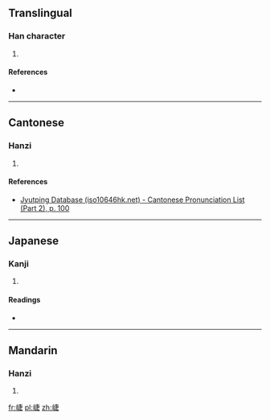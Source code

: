 ==Translingual==

===Han character===
{{Han char|rn=46|rad=山|as=08|sn=11|four=2578<sub>1</sub>|canj=山十中人 (UJLO)|ids=⿰[[山]][[疌]]}}

# {{defn|Han|sort=山08}}

====References====
* {{Han ref|kx=0315.040|dkj=08210|dj=0615.240|hdz=10779.010|uh=5D28|ud=23848|bh=D4FA|bd=54522}}

----

==Cantonese==

===Hanzi===
{{yue-hanzi|jyut=[[zip6]]|y=jip6}}

# {{defn|lang=yue|sort=山08}}

====References====
* [http://www.iso10646hk.net/jp/document/download.jsp Jyutping Database (iso10646hk.net) - Cantonese Pronunciation List (Part 2), p. 100]

----

==Japanese==

===Kanji===
{{ja-kanji|grade=|rs=山08}}

# {{defn|lang=ja|sort=山08}}

====Readings====
* {{ja-readings|on=[[せふ]] (sefu), [[ぜふ]] (zefu)|kun=}}

----

==Mandarin==

===Hanzi===
{{cmn-hanzi|pin=[[jié]] ([[jie2]])|wg=chieh<sup>2</sup>}}

# {{defn|lang=cmn|sort=山08}}

[[fr:崨]]
[[pl:崨]]
[[zh:崨]]